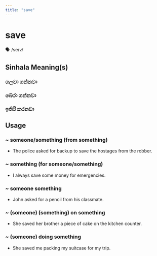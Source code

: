 ```yaml
---
title: "save"
---
```


# save

🗣️ /seɪv/

## Sinhala Meaning(s)

### ගලවා ගන්නවා
### බේරා ගන්නවා
### ඉතිරි කරනවා

## Usage

### ~ someone/something (from something)

- The police asked for backup to save the hostages from the robber.


### ~ something (for someone/something)

- I always save some money for emergencies.


### ~ someone something

- John asked for a pencil from his classmate.


### ~ (someone) (something) on something

- She saved her brother a piece of cake on the kitchen counter.


### ~ (someone) doing something

- She saved me packing my suitcase for my trip.

